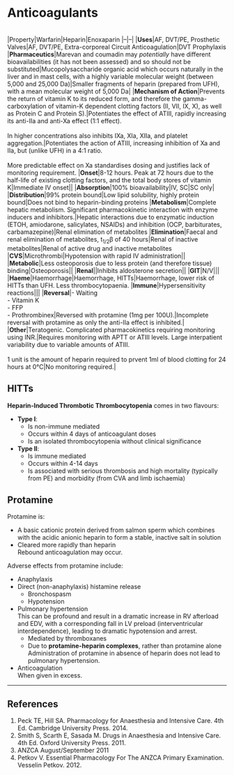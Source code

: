 # Anticoagulants

  \
|Property|Warfarin|Heparin|Enoxaparin
|--|--|
|**Uses**|AF, DVT/PE, Prosthetic Valves|AF, DVT/PE, Extra-corporeal Circuit Anticoagulation|DVT Prophylaxis
|**Pharmaceutics**|Marevan and coumadin may *potentially* have different bioavailabilities (it has not been assessed) and so should not be substituted|Mucopolysaccharide organic acid which occurs naturally in the liver and in mast cells, with a highly variable molecular weight (between 5,000 and 25,000 Da)|Smaller fragments of heparin (prepared from UFH), with a mean molecular weight of 5,000 Da|
|**Mechanism of Action**|Prevents the return of vitamin K to its reduced form, and therefore the gamma-carboxylation of vitamin-K dependent clotting factors (II, VII, IX, X), as well as Protein C and Protein S).|Potentiates the effect of ATIII, rapidly increasing its anti-IIa and anti-Xa effect (1:1 effect). <br><br>In higher concentrations also inhibits IXa, XIa, XIIa, and platelet aggregation.|Potentiates the action of ATIII, increasing inhibition of Xa and IIa, but (unlike UFH) in a 4:1 ratio.<br><br>More predictable effect on Xa standardises dosing and justifies lack of monitoring requirement.
|**Onset**|8-12 hours. Peak at 72 hours due to the half-life of existing clotting factors, and the total body stores of vitamin K|Immediate IV onset||
|**Absorption**|100% bioavailability|IV, SC|SC only|
|**Distribution**|99% protein bound|Low lipid solubility, highly protein bound|Does not bind to heparin-binding proteins
|**Metabolism**|Complete hepatic metabolism. Significant pharmacokinetic interaction with enzyme inducers and inhibitors.|Hepatic interactions due to enzymatic induction (ETOH, amiodarone, salicylates, NSAIDs) and inhibition (OCP, barbiturates, carbamazepine)|Renal elimination of metabolites
|**Elimination**|Faecal and renal elimination of metabolites, t~1/2~β of 40 hours|Renal of inactive metabolites|Renal of active drug and inactive metabolites
|**CVS**|Microthrombi|Hypotension with rapid IV administration||
|**Metabolic**|Less osteoporosis due to less protein (and therefore tissue) binding|Osteoporosis||
|**Renal**||Inhibits aldosterone secretion||
|**GIT**|N/V|||
|**Haeme**|Haemorrhage|Haemorrhage, HITTs|Haemorrhage, lower risk of HITTs than UFH. Less thrombocytopaenia.
|**Immune**|Hypersensitivity reactions|||
|**Reversal**|- Waiting<br>- Vitamin K<br>- FFP<br>- Prothrombinex|Reversed with protamine (1mg per 100U).|Incomplete reversal with protamine as only the anti-IIa effect is inhibited.|
|**Other**|Teratogenic. Complicated pharmacokinetics requiring monitoring using INR.|Requires monitoring with APTT or ATIII levels. Large interpatient variability due to variable amounts of ATIII.<br><br>1 unit is the amount of heparin required to prvent 1ml of blood clotting for 24 hours at 0°C|No monitoring required.|


## HITTs

**Heparin-Induced Thrombotic Thrombocytopenia** comes in two flavours:

* **Type I**:
    * Is non-immune mediated
    * Occurs within 4 days of anticoagulant doses
    * Is an isolated thrombocytopenia without clinical significance
* **Type II**:
    * Is immune mediated
    * Occurs within 4-14 days
    * Is associated with serious thrombosis and high mortality (typically from PE) and morbidity (from CVA and limb ischaemia)

## Protamine

Protamine is:

* A basic cationic protein derived from salmon sperm which combines with the acidic anionic heparin to form a stable, inactive salt in solution
* Cleared more rapidly than heparin\
Rebound anticoagulation may occur.

Adverse effects from protamine include:

* Anaphylaxis
* Direct (non-anaphylaxis) histamine release
    * Bronchospasm
    * Hypotension
* Pulmonary hypertension\
This can be profound and result in a dramatic increase in RV afterload and EDV, with a corresponding fall in LV preload (interventricular interdependence), leading to dramatic hypotension and arrest.
    * Mediated by thromboxanes
    * Due to **protamine-heparin complexes**, rather than protamine alone\
    Administration of protamine in absence of heparin does not lead to pulmonary hypertension.
* Anticoagulation\
When given in excess.


---
## References

1. Peck TE, Hill SA. Pharmacology for Anaesthesia and Intensive Care. 4th Ed. Cambridge University Press. 2014.\
2. Smith S, Scarth E, Sasada M. Drugs in Anaesthesia and Intensive Care. 4th Ed. Oxford University Press. 2011.
3. ANZCA August/September 2011
4. Petkov V. Essential Pharmacology For The ANZCA Primary Examination. Vesselin Petkov. 2012.
